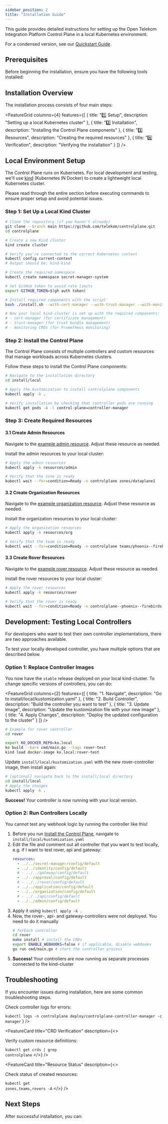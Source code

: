 ```yaml
---
sidebar_position: 2
title: "Installation Guide"
---
```



<NoAutoTitle />

<PageHeader 
  title="Installation Guide"
  description="Comprehensive guide for setting up the Control Plane on a local Kubernetes environment"
/>

This guide provides detailed instructions for setting up the Open Telekom Integration Platform Control Plane in a local Kubernetes environment.

<InfoSection type="tip" title="Quick installation">
  For a condensed version, see our <a href="../2-Installation/quickstart">Quickstart Guide</a>.
</InfoSection>

## Prerequisites

Before beginning the installation, ensure you have the following tools installed:

<CardGrid columns={3}>
  <FeatureCard
    title="Git"
    description="Version control system for source code management"
    linkText="Download"
    linkUrl="https://git-scm.com/downloads"
  />
  
  <FeatureCard
    title="Docker"
    description="Container runtime for building and running containers"
    linkText="Download"
    linkUrl="https://docs.docker.com/get-docker/"
  />
  
  <FeatureCard
    title="Kubectl"
    description="Kubernetes command-line tool for cluster management"
    linkText="Download"
    linkUrl="https://kubernetes.io/docs/tasks/tools/#kubectl"
  />
  
  <FeatureCard
    title="Kind"
    description="Kubernetes IN Docker - for local Kubernetes clusters"
    linkText="Download"
    linkUrl="https://kind.sigs.k8s.io/docs/user/quick-start/#installation"
  />
  
  <FeatureCard
    title="GitHub CLI"
    description="Command-line tool for GitHub authentication"
    linkText="Download"
    linkUrl="https://cli.github.com/"
  />
  
  <FeatureCard
    title="Ko"
    description="Container image builder for Go applications (for development)"
    linkText="Download"
    linkUrl="https://ko.build/install/"
  />
</CardGrid>

## Installation Overview

<InfoSection type="note" title="Process summary">
  The installation process consists of four main steps:
</InfoSection>

<FeatureGrid columns={4} features={[
  {
    title: "1️⃣ Setup",
    description: "Setting up a local Kubernetes cluster"
  },
  {
    title: "2️⃣ Installation",
    description: "Installing the Control Plane components"
  },
  {
    title: "3️⃣ Resources",
    description: "Creating the required resources"
  },
  {
    title: "4️⃣ Verification",
    description: "Verifying the installation"
  }
]} />

## Local Environment Setup

The Control Plane runs on Kubernetes. For local development and testing, we'll use [kind](https://kind.sigs.k8s.io/) (Kubernetes IN Docker) to create a lightweight local Kubernetes cluster.

<InfoSection type="caution" title="Before you start">
  Please read through the entire section before executing commands to ensure proper setup and avoid potential issues.
</InfoSection>

### Step 1: Set Up a Local Kind Cluster

```bash
# Clone the repository (if you haven't already)
git clone --branch main https://github.com/telekom/controlplane.git
cd controlplane

# Create a new Kind cluster
kind create cluster

# Verify you're connected to the correct Kubernetes context
kubectl config current-context
# Output should be: kind-kind

# Create the required namespace
kubectl create namespace secret-manager-system

# Set GitHub token to avoid rate limits
export GITHUB_TOKEN=$(gh auth token)

# Install required components with the script
bash ./install.sh --with-cert-manager --with-trust-manager --with-monitoring-crds

# Now your local kind-cluster is set up with the required components:
# - cert-manager (for certificate management)
# - trust-manager (for trust bundle management)
# - monitoring CRDs (for Prometheus monitoring)
```

### Step 2: Install the Control Plane

<InfoSection type="info" title="Components overview">
  The Control Plane consists of multiple controllers and custom resources that manage workloads across Kubernetes clusters.
</InfoSection>

Follow these steps to install the Control Plane components:

```bash
# Navigate to the installation directory
cd install/local

# Apply the kustomization to install controlplane components
kubectl apply -k .

# Verify installation by checking that controller pods are running
kubectl get pods -A -l control-plane=controller-manager
```

### Step 3: Create Required Resources

<CardGrid columns={3}>
  <FeatureCard
    title="Admin Resources"
    description="Configure the core platform and infrastructure components"
  />
  
  <FeatureCard
    title="Organization Resources"
    description="Set up teams and organizational structure"
  />
  
  <FeatureCard
    title="Rover Resources"
    description="Deploy workloads and applications on the platform"
  />
</CardGrid>

#### 3.1 Create Admin Resources

Navigate to the [example admin resource](https://github.com/telekom/controlplane/tree/main/install/local/resources/admin). 
Adjust these resource as needed.

Install the admin resources to your local cluster:
```bash
# Apply the admin resources
kubectl apply -k resources/admin

# Verify that the zone is ready
kubectl wait --for=condition=Ready -n controlplane zones/dataplane1
```

#### 3.2 Create Organization Resources

Navigate to the [example organization resource](https://github.com/telekom/controlplane/tree/main/install/local/resources/org). 
Adjust these resource as needed.

Install the organization resources to your local cluster:
```bash
# Apply the organization resources
kubectl apply -k resources/org

# Verify that the team is ready
kubectl wait --for=condition=Ready -n controlplane teams/phoenix--firebirds
```

#### 3.3 Create Rover Resources

Navigate to the [example rover resource](https://github.com/telekom/controlplane/tree/main/install/local/resources/rover). 
Adjust these resource as needed.

Install the rover resources to your local cluster:
```bash
# Apply the rover resources
kubectl apply -k resources/rover

# Verify that the rover is ready
kubectl wait --for=condition=Ready -n controlplane--phoenix--firebirds rovers/rover-echo-v1
```

## Development: Testing Local Controllers

<InfoSection type="tip" title="Development workflow">
  For developers who want to test their own controller implementations, there are two approaches available.
</InfoSection>

To test your locally developed controller, you have multiple options that are described below.

### Option 1: Replace Controller Images

You now have the `stable` release deployed on your local kind-cluster. To change specific versions of controllers, you 
can do:

<FeatureGrid columns={2} features={[
  {
    title: "1. Navigate",
    description: "Go to install/local/kustomization.yaml"
  },
  {
    title: "2. Build Controller",
    description: "Build the controller you want to test"
  },
  {
    title: "3. Update Image",
    description: "Update the kustomization file with your new image"
  },
  {
    title: "4. Apply Changes",
    description: "Deploy the updated configuration to the cluster"
  }
]} />

```bash
# Example for rover controller
cd rover

export KO_DOCKER_REPO=ko.local
ko build --bare cmd/main.go --tags rover-test
kind load docker-image ko.local:rover-test
```

Update `install/local/kustomization.yaml` with the new rover-controller image, then install again:

```bash
# [optional] navigate back to the install/local directory
cd install/local
# Apply the changes
kubectl apply -k .
```

**Success!** Your controller is now running with your local version.

### Option 2: Run Controllers Locally

<InfoSection type="warning" title="Webhook limitations">
  You cannot test any webhook logic by running the controller like this!
</InfoSection>

1. Before you run [Install the Control Plane](#step-2-install-the-control-plane), navigate to `install/local/kustomization.yaml`
2. Edit the file and comment out all controller that you want to test locally, e.g. if I want to test rover, api and gateway:
    ```yaml
    resources:
      - ../../secret-manager/config/default
      - ../../identity/config/default
      # - ../../gateway/config/default
      - ../../approval/config/default
      # - ../../rover/config/default
      - ../../application/config/default
      - ../../organization/config/default
      # - ../../api/config/default
      - ../../admin/config/default
    ```
3. Apply it using `kubectl apply -k .`
4. Now, the rover-, api- and gateway-controllers were not deployed. You need to do it manually
    ```bash
    # forEach controller
    cd rover
    make install # install the CRDs
    export ENABLE_WEBHOOKS=false # if applicable, disable webhooks
    go run cmd/main.go # start the controller process
    ```
5. **Success!** Your controllers are now running as separate processes connected to the kind-cluster

## Troubleshooting

<InfoSection type="note" title="Common issues">
  If you encounter issues during installation, here are some common troubleshooting steps.
</InfoSection>

<CardGrid columns={3}>
  <FeatureCard
    title="Controller Logs"
    description={<>
      <p>Check controller logs for errors:</p>
      <code>kubectl logs -n controlplane deploy/controlplane-controller-manager -c manager</code>
    </>}
  />
  
  <FeatureCard
    title="CRD Verification"
    description={<>
      <p>Verify custom resource definitions:</p>
      <code>kubectl get crds | grep controlplane</code>
    </>}
  />
  
  <FeatureCard
    title="Resource Status"
    description={<>
      <p>Check status of created resources:</p>
      <code>kubectl get zones,teams,rovers -A</code>
    </>}
  />
</CardGrid>

## Next Steps

After successful installation, you can:

<CardGrid columns={2}>
  <FeatureCard
    title="Explore Resources"
    description="Use kubectl commands to examine the created resources and understand their relationships"
    icon="🔍"
  />
  
  <FeatureCard
    title="Deploy Workloads"
    description="Create and deploy your own workloads using Rover resources"
    icon="🚀"
  />
  
  <FeatureCard
    title="Learn Architecture"
    description="Study the Control Plane architecture and component interactions"
    linkText="Architecture Overview"
    linkUrl="../Overview/architecture"
  />
  
  <FeatureCard
    title="Test APIs"
    description="Interact with API endpoints for resource management"
    icon="🔌"
  />
</CardGrid>